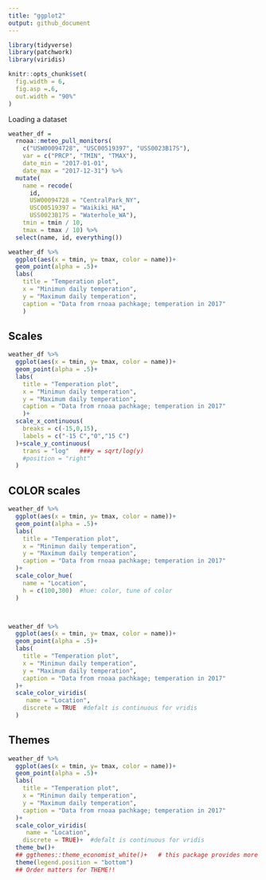 ```yaml
---
title: "ggplot2"
output: github_document
---
```



```r
library(tidyverse)
library(patchwork)
library(viridis)

knitr::opts_chunk$set(
  fig.width = 6,
  fig.asp =.6,
  out.width = "90%"
)
```


Loading a dataset

```r
weather_df = 
  rnoaa::meteo_pull_monitors(
    c("USW00094728", "USC00519397", "USS0023B17S"),
    var = c("PRCP", "TMIN", "TMAX"), 
    date_min = "2017-01-01",
    date_max = "2017-12-31") %>%
  mutate(
    name = recode(
      id, 
      USW00094728 = "CentralPark_NY", 
      USC00519397 = "Waikiki_HA",
      USS0023B17S = "Waterhole_WA"),
    tmin = tmin / 10,
    tmax = tmax / 10) %>%
  select(name, id, everything())
```



```r
weather_df %>% 
  ggplot(aes(x = tmin, y= tmax, color = name))+
  geom_point(alpha = .5)+
  labs(
    title = "Temperation plot",
    x = "Minimun daily temperation",
    y = "Maximum daily temperation",
    caption = "Data from rnoaa pachkage; temperation in 2017"
    )
```


## Scales


```r
weather_df %>% 
  ggplot(aes(x = tmin, y= tmax, color = name))+
  geom_point(alpha = .5)+
  labs(
    title = "Temperation plot",
    x = "Minimun daily temperation",
    y = "Maximum daily temperation",
    caption = "Data from rnoaa pachkage; temperation in 2017"
    )+
  scale_x_continuous(
    breaks = c(-15,0,15),
    labels = c("-15 C","0","15 C")
  )+scale_y_continuous(
    trans = "log"   ###y = sqrt/log(y)
    #position = "right"
  )
```


## COLOR scales

```r
weather_df %>% 
  ggplot(aes(x = tmin, y= tmax, color = name))+
  geom_point(alpha = .5)+
  labs(
    title = "Temperation plot",
    x = "Minimun daily temperation",
    y = "Maximum daily temperation",
    caption = "Data from rnoaa pachkage; temperation in 2017"
  )+
  scale_color_hue(
    name = "Location",
    h = c(100,300)  #hue: color, tune of color
  )    




```





```r
weather_df %>% 
  ggplot(aes(x = tmin, y= tmax, color = name))+
  geom_point(alpha = .5)+
  labs(
    title = "Temperation plot",
    x = "Minimun daily temperation",
    y = "Maximum daily temperation",
    caption = "Data from rnoaa pachkage; temperation in 2017"
  )+
  scale_color_viridis(
     name = "Location",
    discrete = TRUE  #defalt is continuous for vridis
  )


```


## Themes

```r
weather_df %>% 
  ggplot(aes(x = tmin, y= tmax, color = name))+
  geom_point(alpha = .5)+
  labs(
    title = "Temperation plot",
    x = "Minimun daily temperation",
    y = "Maximum daily temperation",
    caption = "Data from rnoaa pachkage; temperation in 2017"
  )+
  scale_color_viridis(
     name = "Location",
    discrete = TRUE)+  #defalt is continuous for vridis
  theme_bw()+  
  ## ggthemes::theme_economist_white()+   # this package provides more themes
  theme(legend.position = "bottom")
  ## Order matters for THEME!!


```










